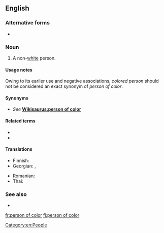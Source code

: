 ==English==

===Alternative forms===
* {{l|en|person of colour}} {{qualifier|outside North America}}

===Noun===
{{en-noun|people of color|persons of color}}

# {{lb|en|US}} A non-[[white]] person.

====Usage notes====
Owing to its earlier use and negative associations, ''colored person'' should not be considered an exact synonym of ''person of color''.

====Synonyms====
* ''See'' '''[[Wikisaurus:person of color]]'''

====Related terms====
* {{l|en|man of color}}
* {{l|en|woman of color}}

====Translations====
{{trans-top|respectful term for a non-white person}}
* Finnish: {{t|fi|värillinen}}
* Georgian: {{t|ka|ფერადკანიანი პიროვნება}}, {{t|ka|ფერადკანიანი}}
{{trans-mid}}
* Romanian: {{t|ro|persoană de culoare|f}}
* Thai: {{t|th|คนผิวสี|sc=Thai}}
{{trans-bottom}}

===See also===
* {{l|en|visible minority}}

[[Category:en:People]]

[[fr:person of color]]
[[fi:person of color]]